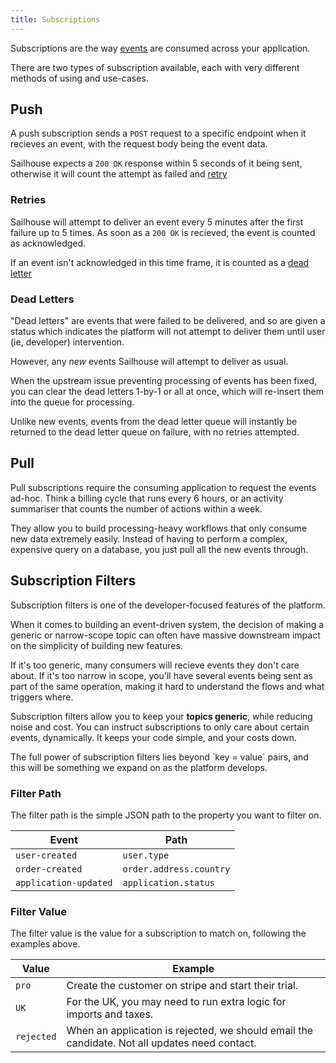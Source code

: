 ```yaml
---
title: Subscriptions
---
```


Subscriptions are the way [events](/concepts/events) are consumed across your application.

There are two types of subscription available, each with very different methods of using and use-cases.

## Push

A push subscription sends a `POST` request to a specific endpoint when it recieves an event, with the request body being the event data.

Sailhouse expects a `200 OK` response within 5 seconds of it being sent, otherwise it will count the attempt as failed and [retry](#retries)

### Retries

Sailhouse will attempt to deliver an event every 5 minutes after the first failure up to 5 times. As soon as a `200 OK` is recieved, the event is counted as acknowledged.

If an event isn't acknowledged in this time frame, it is counted as a [dead letter](#dead-letters)

### Dead Letters

"Dead letters" are events that were failed to be delivered, and so are given a status which indicates the platform will not attempt to deliver them until user (ie, developer) intervention.

However, any _new_ events Sailhouse will attempt to deliver as usual.

When the upstream issue preventing processing of events has been fixed, you can clear the dead letters 1-by-1 or all at once, which will re-insert them into the queue for processing.

<Warning>
Unlike new events, events from the dead letter queue will instantly be returned to the dead letter queue on failure, with no retries attempted.
</Warning>

## Pull

Pull subscriptions require the consuming application to request the events ad-hoc. Think a billing cycle that runs every 6 hours, or an activity summariser that counts the number of actions within a week.

They allow you to build processing-heavy workflows that only consume new data extremely easily. Instead of having to perform a complex, expensive query on a database, you just pull all the new events through.

## Subscription Filters

Subscription filters is one of the developer-focused features of the platform.

When it comes to building an event-driven system, the decision of making a generic or narrow-scope topic can often have massive downstream impact on the simplicity of building new features.

If it's too generic, many consumers will recieve events they don't care about. If it's too narrow in scope, you'll have several events being sent as part of the same operation, making it hard to understand the flows and what triggers where.

Subscription filters allow you to keep your **topics generic**, while reducing noise and cost. You can instruct subscriptions to only care about certain events, dynamically. It keeps your code simple, and your costs down.

<Info>
The full power of subscription filters lies beyond `key = value` pairs, and this will be something we expand on as the platform develops.
</Info>

### Filter Path

The filter path is the simple JSON path to the property you want to filter on.

| Event                 | Path                    |
| --------------------- | ----------------------- |
| `user-created`        | `user.type`             |
| `order-created`       | `order.address.country` |
| `application-updated` | `application.status`    |

### Filter Value

The filter value is the value for a subscription to match on, following the examples above.

| Value      | Example                                                                                       |
| ---------- | --------------------------------------------------------------------------------------------- |
| `pro`      | Create the customer on stripe and start their trial.                                          |
| `UK`       | For the UK, you may need to run extra logic for imports and taxes.                            |
| `rejected` | When an application is rejected, we should email the candidate. Not all updates need contact. |
